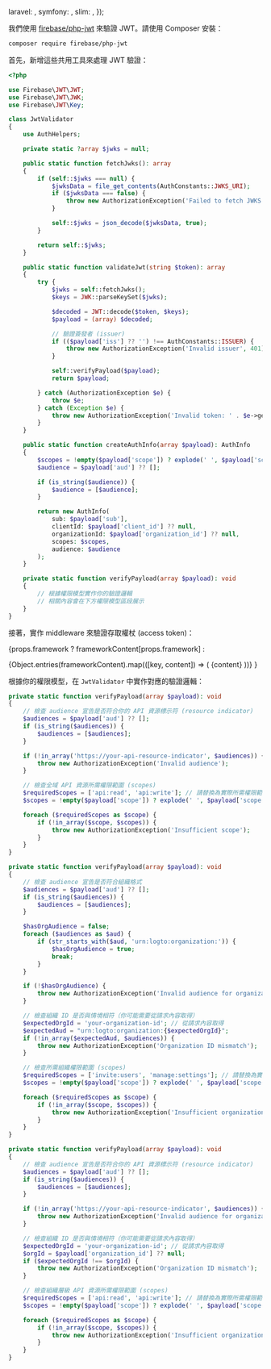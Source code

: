 

  laravel: <LaravelValidation />,
  symfony: <SymfonyValidation />,
  slim: <SlimValidation />,
});

我們使用 [firebase/php-jwt](https://github.com/firebase/php-jwt) 來驗證 JWT。請使用 Composer 安裝：

```bash
composer require firebase/php-jwt
```

首先，新增這些共用工具來處理 JWT 驗證：

```php title="JwtValidator.php"
<?php

use Firebase\JWT\JWT;
use Firebase\JWT\JWK;
use Firebase\JWT\Key;

class JwtValidator
{
    use AuthHelpers;

    private static ?array $jwks = null;

    public static function fetchJwks(): array
    {
        if (self::$jwks === null) {
            $jwksData = file_get_contents(AuthConstants::JWKS_URI);
            if ($jwksData === false) {
                throw new AuthorizationException('Failed to fetch JWKS', 401);
            }

            self::$jwks = json_decode($jwksData, true);
        }

        return self::$jwks;
    }

    public static function validateJwt(string $token): array
    {
        try {
            $jwks = self::fetchJwks();
            $keys = JWK::parseKeySet($jwks);

            $decoded = JWT::decode($token, $keys);
            $payload = (array) $decoded;

            // 驗證簽發者 (issuer)
            if (($payload['iss'] ?? '') !== AuthConstants::ISSUER) {
                throw new AuthorizationException('Invalid issuer', 401);
            }

            self::verifyPayload($payload);
            return $payload;

        } catch (AuthorizationException $e) {
            throw $e;
        } catch (Exception $e) {
            throw new AuthorizationException('Invalid token: ' . $e->getMessage(), 401);
        }
    }

    public static function createAuthInfo(array $payload): AuthInfo
    {
        $scopes = !empty($payload['scope']) ? explode(' ', $payload['scope']) : [];
        $audience = $payload['aud'] ?? [];

        if (is_string($audience)) {
            $audience = [$audience];
        }

        return new AuthInfo(
            sub: $payload['sub'],
            clientId: $payload['client_id'] ?? null,
            organizationId: $payload['organization_id'] ?? null,
            scopes: $scopes,
            audience: $audience
        );
    }

    private static function verifyPayload(array $payload): void
    {
        // 根據權限模型實作你的驗證邏輯
        // 相關內容會在下方權限模型區段展示
    }
}
```

接著，實作 middleware 來驗證存取權杖 (access token)：

{props.framework
? frameworkContent[props.framework]
:

<Tabs groupId="api-framework">
  {Object.entries(frameworkContent).map(([key, content]) => (
    <TabItem key={key} value={key} label={getFrameworkName(key)}>
      {content}
    </TabItem>
  ))}
</Tabs>
}

根據你的權限模型，在 `JwtValidator` 中實作對應的驗證邏輯：

<Tabs groupId="permission-models">
<TabItem value="global-api-resources" label="全域 API 資源 (Global API resources)">

```php title="JwtValidator.php"
private static function verifyPayload(array $payload): void
{
    // 檢查 audience 宣告是否符合你的 API 資源標示符 (resource indicator)
    $audiences = $payload['aud'] ?? [];
    if (is_string($audiences)) {
        $audiences = [$audiences];
    }

    if (!in_array('https://your-api-resource-indicator', $audiences)) {
        throw new AuthorizationException('Invalid audience');
    }

    // 檢查全域 API 資源所需權限範圍 (scopes)
    $requiredScopes = ['api:read', 'api:write']; // 請替換為實際所需權限範圍
    $scopes = !empty($payload['scope']) ? explode(' ', $payload['scope']) : [];

    foreach ($requiredScopes as $scope) {
        if (!in_array($scope, $scopes)) {
            throw new AuthorizationException('Insufficient scope');
        }
    }
}
```

</TabItem>
<TabItem value="organization-permissions" label="組織（非 API）權限 (Organization (non-API) permissions)">

```php title="JwtValidator.php"
private static function verifyPayload(array $payload): void
{
    // 檢查 audience 宣告是否符合組織格式
    $audiences = $payload['aud'] ?? [];
    if (is_string($audiences)) {
        $audiences = [$audiences];
    }

    $hasOrgAudience = false;
    foreach ($audiences as $aud) {
        if (str_starts_with($aud, 'urn:logto:organization:')) {
            $hasOrgAudience = true;
            break;
        }
    }

    if (!$hasOrgAudience) {
        throw new AuthorizationException('Invalid audience for organization permissions');
    }

    // 檢查組織 ID 是否與情境相符（你可能需要從請求內容取得）
    $expectedOrgId = 'your-organization-id'; // 從請求內容取得
    $expectedAud = "urn:logto:organization:{$expectedOrgId}";
    if (!in_array($expectedAud, $audiences)) {
        throw new AuthorizationException('Organization ID mismatch');
    }

    // 檢查所需組織權限範圍 (scopes)
    $requiredScopes = ['invite:users', 'manage:settings']; // 請替換為實際所需權限範圍
    $scopes = !empty($payload['scope']) ? explode(' ', $payload['scope']) : [];

    foreach ($requiredScopes as $scope) {
        if (!in_array($scope, $scopes)) {
            throw new AuthorizationException('Insufficient organization scope');
        }
    }
}
```

</TabItem>
<TabItem value="organization-level-api-resources" label="組織層級 API 資源 (Organization-level API resources)">

```php title="JwtValidator.php"
private static function verifyPayload(array $payload): void
{
    // 檢查 audience 宣告是否符合你的 API 資源標示符 (resource indicator)
    $audiences = $payload['aud'] ?? [];
    if (is_string($audiences)) {
        $audiences = [$audiences];
    }

    if (!in_array('https://your-api-resource-indicator', $audiences)) {
        throw new AuthorizationException('Invalid audience for organization-level API resources');
    }

    // 檢查組織 ID 是否與情境相符（你可能需要從請求內容取得）
    $expectedOrgId = 'your-organization-id'; // 從請求內容取得
    $orgId = $payload['organization_id'] ?? null;
    if ($expectedOrgId !== $orgId) {
        throw new AuthorizationException('Organization ID mismatch');
    }

    // 檢查組織層級 API 資源所需權限範圍 (scopes)
    $requiredScopes = ['api:read', 'api:write']; // 請替換為實際所需權限範圍
    $scopes = !empty($payload['scope']) ? explode(' ', $payload['scope']) : [];

    foreach ($requiredScopes as $scope) {
        if (!in_array($scope, $scopes)) {
            throw new AuthorizationException('Insufficient organization-level API scopes');
        }
    }
}
```

</TabItem>
</Tabs>

